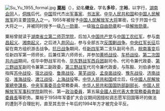 
[[File:Su_Yu_1955_formal.jpg|left]]
'''[[粟裕|粟裕]]'''（{{bd|1907年|8月10日|1984年|2月5日|catIdx=S粟}}），幼名'''继业'''，学名'''多珍'''，[[表字|字]]'''裕'''，以字行，[[湖南|湖南]][[会同|会同]]人，[[侗族|侗族]]后代。[[中国|中国]]现代杰出[[军事家|军事家]]、[[军人#书法家|书法家]]。[[中华人民共和国|中华人民共和国]]和[[中国人民解放军|中国人民解放军]]的主要[[党和国家领导人|领导人]]之一。1955年被授予[[中国人民解放军大将|中国人民解放军大将]]軍銜，位于开国十位大将之一，并被同时授予一级[[八一勋章|八一勋章]]、一级[[独立自由勋章|独立自由勋章]]和一级[[解放勋章|解放勋章]]。

粟裕曾就读于[[湖南省立第二师范学院|湖南省立第二师范学院]]，后加入[[中国共产党|中国共产党]]与[[中国工农红军|中国工农红军]]，参与[[南昌起义|南昌起义]]、[[湘南起义|湘南起义]]，之后进入[[井冈山|井冈山]]，参与全部五次[[反围剿战争|反围剿战争]]。[[中央红军|中央红军]][[长征|长征]]后留在南方组织游击战争。[[抗日战争|抗日战争]]期间，任[[新四军|新四军]]第二支队副司令员，[[皖南事变|皖南事变]]后任新四军第一师师长，后兼任第六师师长，并参加[[黄桥战役|黄桥战役]]、[[车桥战役|车桥战役]]。[[第二次国共内战|第二次国共内战]]期间，任华中野战军司令、[[华东野战军西兵团|华东野战军西兵团]]副司令、代司令兼代政委、[[第三野战军|第三野战军]]副司令兼第二副政委，[[第三野战军|第三野战军]]代司令兼代政委，与陈毅、刘伯承参加指挥[[苏中战役|苏中战役]]、[[宿北战役|宿北战役]]、[[鲁南战役_(1947年)|鲁南战役]]、[[莱芜战役|莱芜战役]]、[[孟良崮战役|孟良崮战役]]、[[豫东战役|豫东战役]]、[[济南战役|济南战役]]、[[淮海战役|淮海战役]]、[[渡江战役|渡江战役]]、[[上海战役|上海战役]]等。[[中华人民共和国|中华人民共和国]]成立后，任[[中國人民解放軍總參謀長|中國人民解放軍總參謀長]]、[[中央军事委员会|中央军事委员会]]常務委員、[[中华人民共和国国防部|中华人民共和国国防部]][[中华人民共和国国防部部长|副部长]]、[[中国人民解放军军事科学院|中国人民解放军军事科学院]]副院长、第一[[政治委員|政治委員]]，第五届[[全國人民代表大會常務委員會副委員長|全國人民代表大會常務委員會副委員長]]等职务。粟裕于1958年军委扩大会议期间因擅权调志愿军回国等坏的做法的遭到不合理批判，直至其去世十年后的1994年方才被完全平反。
